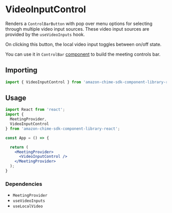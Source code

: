 <Meta title="SDK Components/MeetingControls/VideoInputControl" />

# VideoInputControl
Renders a `ControlBarButton` with pop over menu options for selecting through multiple video input sources.
These video input sources are provided by the `useVideoInputs` hook. 

On clicking this button, the local video input toggles between on/off state.

You can use it in `ControlBar` [component](/?path=/docs/ui-components-controlbar--control-bar) to build the meeting controls bar.

## Importing
```javascript
import { VideoInputControl } from 'amazon-chime-sdk-component-library-react';
```

## Usage

```jsx
import React from 'react';
import { 
  MeetingProvider,
  VideoInputControl
} from 'amazon-chime-sdk-component-library-react';

const App = () => {

  return (
    <MeetingProvider>
      <VideoInputControl />
    </MeetingProvider>
  );
}

```

### Dependencies

- `MeetingProvider`
- `useVideoInputs`
- `useLocalVideo`

